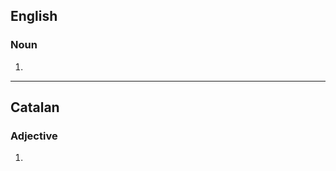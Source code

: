 ==English==

===Noun===
{{head|en|noun plural form}}

# {{plural of|exterior|lang=en}}

----

==Catalan==

===Adjective===
{{head|ca|adjective form}}

# {{plural of|exterior|lang=ca}}